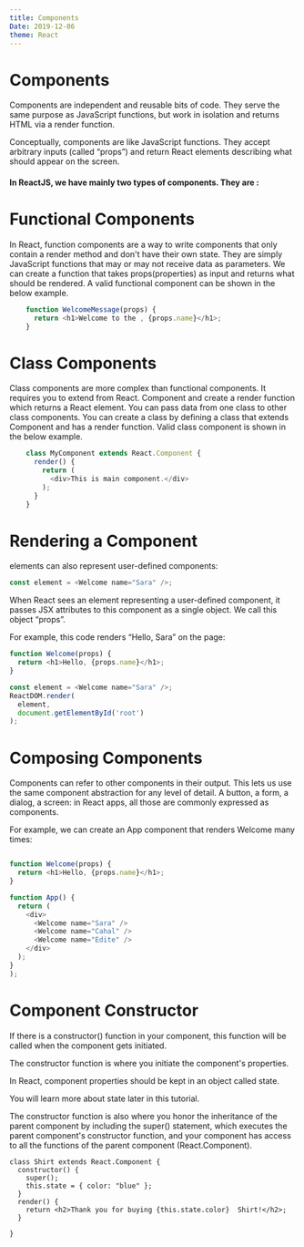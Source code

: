 ```yaml
---
title: Components
Date: 2019-12-06
theme: React
---
```



# Components

Components are independent and reusable bits of code. 
They serve the same purpose as JavaScript functions, 
but work in isolation and returns HTML via a render function.

Conceptually, components are like JavaScript functions. 
They accept arbitrary inputs (called “props”) and 
return React elements describing what should appear on the screen.

#### In ReactJS, we have mainly two types of components. They are :

# Functional Components

In React, function components are a way to write components 
that only contain a render method and don't have their own state. 
They are simply JavaScript functions that may or may not receive data as parameters. 
We can create a function that takes props(properties) as input and returns 
what should be rendered. 
A valid functional component can be shown in the below example.

```js
    function WelcomeMessage(props) {  
      return <h1>Welcome to the , {props.name}</h1>;  
    }  
```

# Class Components
Class components are more complex than functional components. 
It requires you to extend from React. Component and create a render 
function which returns a React element. You can pass data from one class 
to other class components. You can create a class by defining a class that 
extends Component and has a render function. Valid class component is shown 
in the below example.

```js
    class MyComponent extends React.Component {  
      render() {  
        return (  
          <div>This is main component.</div>  
        );  
      }  
    }  
```
# Rendering a Component 

elements can also represent user-defined components:

```js
const element = <Welcome name="Sara" />;
```
When React sees an element representing a user-defined component, 
it passes JSX attributes to this component as a single object. We call this object “props”.

For example, this code renders “Hello, Sara” on the page:

```js
function Welcome(props) {
  return <h1>Hello, {props.name}</h1>;
}

const element = <Welcome name="Sara" />;
ReactDOM.render(
  element,
  document.getElementById('root')
);
```

# Composing Components 

Components can refer to other components in their output. 
This lets us use the same component abstraction for any level of detail.
A button, a form, a dialog, a screen: in React apps, 
all those are commonly expressed as components.

For example, we can create an App component that renders Welcome many times:

```js

function Welcome(props) {
  return <h1>Hello, {props.name}</h1>;
}

function App() {
  return (
    <div>
      <Welcome name="Sara" />
      <Welcome name="Cahal" />
      <Welcome name="Edite" />
    </div>
  );
}
);
```

# Component Constructor

If there is a constructor() function in your component, 
this function will be called when the component gets initiated.

The constructor function is where you initiate the component's properties.

In React, component properties should be kept in an object called state.

You will learn more about state later in this tutorial.

The constructor function is also where you honor the inheritance of the parent 
component by including the super() statement, 
which executes the parent component's constructor function, 
and your component has access to all the functions 
of the parent component (React.Component).

```React live = true
class Shirt extends React.Component {
  constructor() {
    super();
    this.state = { color: "blue" };
  }
  render() {
    return <h2>Thank you for buying {this.state.color}  Shirt!</h2>;
  }
  
}
```